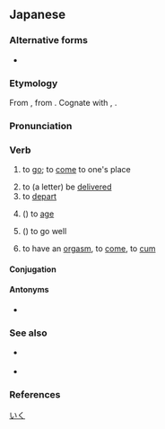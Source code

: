 ==Japanese==
{{ja-kanjitab|ゆ|sort=ゆく|yomi=kun|alt=往く}}
{{ja-kanjitab|い|sort=いく|yomi=kun|alt=往く}}

===Alternative forms===
* {{sense|to orgasm}} {{ja-r|イく}}

===Etymology===
From {{inh|ja|ojp|-}}, from {{inh|ja|jpx-pro|*eku}}. Cognate with {{cog|ryu|行ちゅん|tr=いちゅん, ichun}}, {{cog|mvi|行きぃ|tr=いきぃ, iksï}}.

===Pronunciation===
{{ja-pron|いく|acc=0|acc_ref=SMK2}}
{{ja-ojad}}
{{ja-pron|ゆく|acc=0|acc_ref=SMK2}}

===Verb===
{{ja-verb|type=1s|いく|ゆく|tr=intrans}}

# to [[go]]; to [[come]] to one's place
#: {{ja-usex|彼は京%都に'''行って'''いたようだ。|^かれ は ^きょう%と に '''いって''' いた よう だ。|He seems to have '''been''' to Kyoto.}}
#: {{ja-usex|泳ぎに'''行って'''もいい？|およぎ に '''いって''' も い.い？|May I '''go''' swimming?}}
#: {{ja-usex|今'''行く'''よ！|いま '''いく''' よ！|I'm coming!}}
#: {{ja-usex|[[もう]][[こんな]][[時%間]]！[[そろそろ]]'''行か[[なきゃ]]'''。|もう こんな じ%かん！そろそろ '''いかなきゃ'''。|Will you look at the time! I've '''got to''' get '''go'''ing.}}
# to (a letter) be [[deliver|delivered]]
# to [[depart]]
#: {{ja-usex|'''ゆく'''年くる年。|'''ゆく''' とし くる とし。|A year departing and a year coming.}}
# ({{l|ja|[[年]][[が]]～}}) to [[age]]
#: {{ja-usex|彼は年が'''行って'''いる。|かれ は とし が '''いって''' いる。|He is '''old'''.}}
# ({{l|ja|[[うまく]]～}}) to go well
#: {{ja-usex|そう毎%度%物%事はうまく'''行かない'''。|そう まい%ど% もの%ごと は うまく '''いかない'''。|Not every time do things '''go''' well.}}
# {{lb|ja|slang}} to have an [[orgasm]], to [[come]], to [[cum]]

{{attention|ja|seems to be missing the sense as in 先を行く, 街を行く}}

====Conjugation====
{{ja-verbconj|行く|行か|いか<br>ゆか|ika<br>yuka|行き|いき<br>ゆき|iki<br>yuki|行く|いく<br>ゆく|iku<br>yuku|行く|いく<br>ゆく|iku<br>yuku|行け|いけ<br>ゆけ|ike<br>yuke|行け|いけ<br>ゆけ|ike<br>yuke|行かれる|いかれる<br>ゆかれる|ikareru<br>yukareru|行かせる<br><br>行かす|いかせる<br>ゆかせる<br>いかす<br>ゆかす|ikaseru<br>yukaseru<br>ikasu<br>yukasu|行ける|いける<br>ゆける|ikeru<br>yukeru|[[行こう]]|いこう<br>ゆこう|ikō<br>yukō|[[行かない]]|いかない<br>ゆかない|ikanai<br>yukanai|行かず|いかず<br>ゆかず|ikazu<br>yukazu|行きます|いきます<br>ゆきます|ikimasu<br>yukimasu|[[行った]]<br>行いた|いった<br>ゆいた|itta<br>yuita|行って<br>行いて|いって<br>ゆいて|itte<br>yuite|行けば|いけば<br>ゆけば|ikeba<br>yukeba}}

====Antonyms====
* {{sense|to come}} {{ja-r|来る|くる}}

===See also===
* {{ja-r|いらっしゃる}} {{qualifier|honorific}}
* {{ja-r|参る|まいる}} {{qualifier|humble}}

===References===
<references/>

[[Category:ja:Sex|いく]]